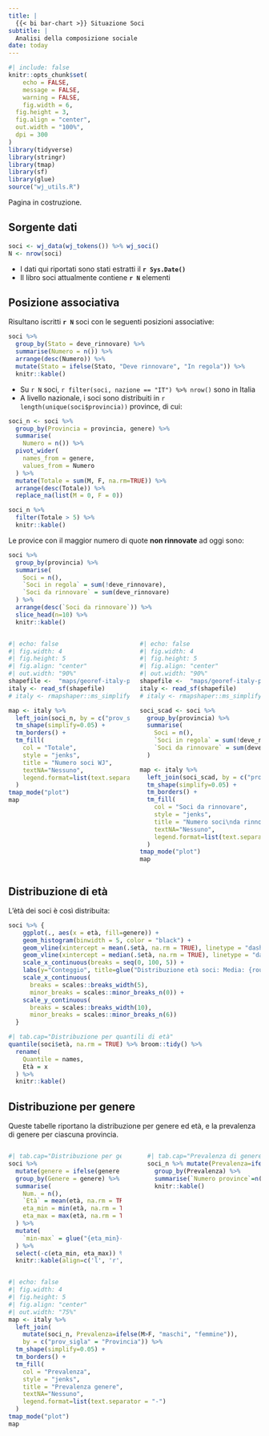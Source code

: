 ```yaml
---
title: |
  {{< bi bar-chart >}} Situazione Soci
subtitle: |
  Analisi della composizione sociale
date: today
---
```


```r
#| include: false
knitr::opts_chunk$set(
	echo = FALSE,
	message = FALSE,
	warning = FALSE,
	fig.width = 6,
  fig.height = 3,
  fig.align = "center",
  out.width = "100%",
  dpi = 300
)
library(tidyverse)
library(stringr)
library(tmap)
library(sf)
library(glue)
source("wj_utils.R")
```

:::{.callout-warning}
Pagina in costruzione.
:::


## Sorgente dati


```r
soci <- wj_data(wj_tokens()) %>% wj_soci()
N <- nrow(soci)
```

* I dati qui riportati sono stati estratti il **`r Sys.Date()`**
* Il libro soci attualmente contiene **`r N`** elementi


## Posizione associativa

Risultano iscritti **`r N`** soci con le seguenti posizioni associative:

```r
soci %>% 
  group_by(Stato = deve_rinnovare) %>% 
  summarise(Numero = n()) %>% 
  arrange(desc(Numero)) %>% 
  mutate(Stato = ifelse(Stato, "Deve rinnovare", "In regola")) %>%
  knitr::kable()
```


* Su `r N` soci, `r filter(soci, nazione == "IT") %>% nrow()` sono in Italia
* A livello nazionale, i soci sono distribuiti in `r length(unique(soci$provincia))` province, di cui:

```r
soci_n <- soci %>% 
  group_by(Provincia = provincia, genere) %>% 
  summarise(
    Numero = n()) %>% 
  pivot_wider(
    names_from = genere, 
    values_from = Numero
  ) %>%
  mutate(Totale = sum(M, F, na.rm=TRUE)) %>%
  arrange(desc(Totale)) %>% 
  replace_na(list(M = 0, F = 0)) 

soci_n %>% 
  filter(Totale > 5) %>% 
  knitr::kable()
```

Le provice con il maggior numero di quote **non rinnovate** ad oggi sono:

```r
soci %>% 
  group_by(provincia) %>% 
  summarise(
    Soci = n(),
    `Soci in regola` = sum(!deve_rinnovare),
    `Soci da rinnovare` = sum(deve_rinnovare)
  ) %>% 
  arrange(desc(`Soci da rinnovare`)) %>% 
  slice_head(n=10) %>% 
  knitr::kable()
```

:::{.columns}
:::{.column width="50%"}
```r
#| echo: false
#| fig.width: 4
#| fig.height: 5
#| fig.align: "center"
#| out.width: "90%"
shapefile <-  "maps/georef-italy-provincia-millesime.shp"
italy <- read_sf(shapefile)
# italy <- rmapshaper::ms_simplify(italy, keep=0.1)

map <- italy %>% 
  left_join(soci_n, by = c("prov_sigla" = "Provincia")) %>%
  tm_shape(simplify=0.05) + 
  tm_borders() +
  tm_fill(
    col = "Totale", 
    style = "jenks", 
    title = "Numero soci WJ", 
    textNA="Nessuno", 
    legend.format=list(text.separator = "-")
  )
tmap_mode("plot")
map
```
:::

:::{.column width="50%"}

```r
#| echo: false
#| fig.width: 4
#| fig.height: 5
#| fig.align: "center"
#| out.width: "90%"
shapefile <-  "maps/georef-italy-provincia-millesime.shp"
italy <- read_sf(shapefile)
# italy <- rmapshaper::ms_simplify(italy, keep=0.1)

soci_scad <- soci %>% 
  group_by(provincia) %>% 
  summarise(
    Soci = n(),
    `Soci in regola` = sum(!deve_rinnovare),
    `Soci da rinnovare` = sum(deve_rinnovare)
  ) 

map <- italy %>% 
  left_join(soci_scad, by = c("prov_sigla" = "provincia")) %>%
  tm_shape(simplify=0.05) + 
  tm_borders() +
  tm_fill(
    col = "Soci da rinnovare", 
    style = "jenks", 
    title = "Numero soci\nda rinnovare", 
    textNA="Nessuno", 
    legend.format=list(text.separator = "-")
  )
tmap_mode("plot")
map
```
:::
:::

## Distribuzione di età

L'ètà dei soci è così distribuita:

```r
soci %>% {
    ggplot(., aes(x = età, fill=genere)) +
    geom_histogram(binwidth = 5, color = "black") +
    geom_vline(xintercept = mean(.$età, na.rm = TRUE), linetype = "dashed", color = "red") +
    geom_vline(xintercept = median(.$età, na.rm = TRUE), linetype = "dashed", color = "green") +
    scale_x_continuous(breaks = seq(0, 100, 5)) +
    labs(y="Conteggio", title=glue("Distribuzione età soci: Media: {round(mean(.$età, na.rm = TRUE), 1)} anni, Mediana: {round(median(.$età, na.rm = TRUE), 1)} anni")) +
    scale_x_continuous(
      breaks = scales::breaks_width(5),
      minor_breaks = scales::minor_breaks_n(0)) +
    scale_y_continuous(
      breaks = scales::breaks_width(10),
      minor_breaks = scales::minor_breaks_n(6))
  }
```

```r
#| tab.cap="Distribuzione per quantili di età"
quantile(soci$età, na.rm = TRUE) %>% broom::tidy() %>% 
  rename(
    Quantile = names,
    Età = x
  ) %>% 
  knitr::kable()
```


## Distribuzione per genere

Queste tabelle riportano la distribuzione per genere ed età, e la prevalenza di genere per ciascuna provincia.

::: columns
:::{.column width="49%"}
```r
#| tab.cap="Distribuzione per genere ed età"
soci %>%
  mutate(genere = ifelse(genere == "M", "Maschio", "Femmina")) %>%
  group_by(Genere = genere) %>%
  summarise(
    Num. = n(),
    `Età` = mean(età, na.rm = TRUE) %>% round(1),
    eta_min = min(età, na.rm = TRUE),
    eta_max = max(età, na.rm = TRUE)
  ) %>% 
  mutate(
    `min-max` = glue("{eta_min}-{eta_max}")
  ) %>%
  select(-c(eta_min, eta_max)) %>%
  knitr::kable(align=c('l', 'r', 'r', 'r'))
```

:::

:::{.column width="2%"}
:::

:::{.column width="49%"}

```r
#| tab.cap="Prevalenza di genere su base geografica"
soci_n %>% mutate(Prevalenza=ifelse(M>F, "Maschi", "Femmine")) %>% 
  group_by(Prevalenza) %>% 
  summarise(`Numero province`=n()) %>% 
  knitr::kable()
```
:::
:::

```r
#| echo: false
#| fig.width: 4
#| fig.height: 5
#| fig.align: "center"
#| out.width: "75%"
map <- italy %>% 
  left_join(
    mutate(soci_n, Prevalenza=ifelse(M>F, "maschi", "femmine")), 
    by = c("prov_sigla" = "Provincia")) %>%
  tm_shape(simplify=0.05) + 
  tm_borders() +
  tm_fill(
    col = "Prevalenza", 
    style = "jenks", 
    title = "Prevalenza genere", 
    textNA="Nessuno", 
    legend.format=list(text.separator = "-")
  )
tmap_mode("plot")
map
```






